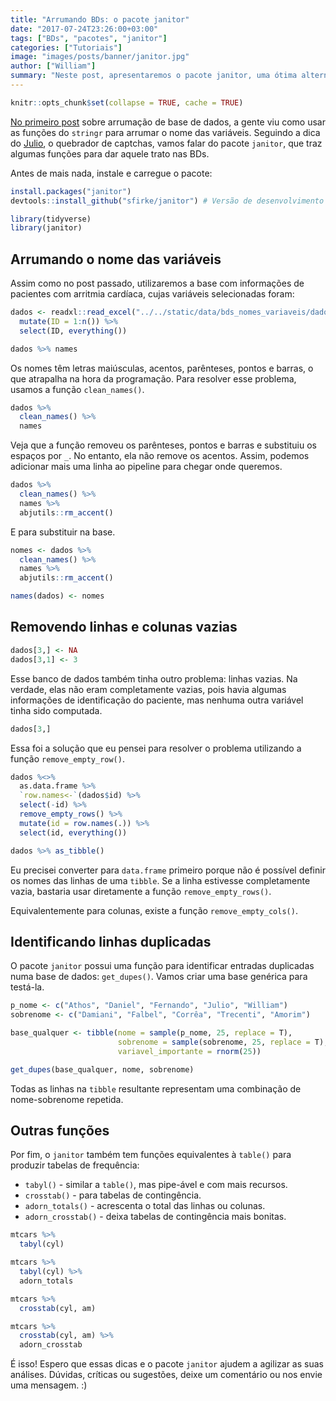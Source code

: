 ```yaml
---
title: "Arrumando BDs: o pacote janitor"
date: "2017-07-24T23:26:00+03:00"
tags: ["BDs", "pacotes", "janitor"]
categories: ["Tutoriais"]
image: "images/posts/banner/janitor.jpg"
author: ["William"]
summary: "Neste post, apresentaremos o pacote janitor, uma ótima alternativa na hora de dar aquele trato na base de dados."
---
```


```r
knitr::opts_chunk$set(collapse = TRUE, cache = TRUE)
```

[No primeiro post](http://curso-r.com/blog/2017/07/12/2017-07-13-bds_nomes_variaveis/) sobre arrumação de base de dados, a gente viu como usar as funções do `stringr` para arrumar o nome das variáveis. Seguindo a dica do [Julio](https://www.facebook.com/julio.trecenti), o quebrador de captchas, vamos falar do pacote `janitor`, que traz algumas funções para dar aquele trato nas BDs.

Antes de mais nada, instale e carregue o pacote:

```r
install.packages("janitor")
devtools::install_github("sfirke/janitor") # Versão de desenvolvimento
```

```r
library(tidyverse)
library(janitor)
```

## Arrumando o nome das variáveis

Assim como no post passado, utilizaremos a base com informações de pacientes com arritmia cardíaca, cujas variáveis selecionadas foram:

```r
dados <- readxl::read_excel("../../static/data/bds_nomes_variaveis/dados_nomes_variaveis.xlsx") %>% 
  mutate(ID = 1:n()) %>% 
  select(ID, everything())
```


```r
dados %>% names
```

Os nomes têm letras maiúsculas, acentos, parênteses, pontos e barras, o que atrapalha na hora da programação. Para resolver esse problema, usamos a função `clean_names()`.

```r
dados %>% 
  clean_names() %>% 
  names
```

Veja que a função removeu os parênteses, pontos e barras e substituiu os espaços por `_`. No entanto, ela não remove os acentos. Assim, podemos adicionar mais uma linha ao pipeline para chegar onde queremos.

```r
dados %>%
  clean_names() %>% 
  names %>% 
  abjutils::rm_accent()
```

E para substituir na base.

```r
nomes <- dados %>%
  clean_names() %>% 
  names %>% 
  abjutils::rm_accent()

names(dados) <- nomes
```

## Removendo linhas e colunas vazias

```r
dados[3,] <- NA
dados[3,1] <- 3
```

Esse banco de dados também tinha outro problema: linhas vazias. Na verdade, elas não eram completamente vazias, pois havia algumas informações de identificação do paciente, mas nenhuma outra variável tinha sido computada.

```r
dados[3,]
```

Essa foi a solução que eu pensei para resolver o problema utilizando a função `remove_empty_row()`.

```r
dados %<>% 
  as.data.frame %>% 
  `row.names<-`(dados$id) %>%
  select(-id) %>% 
  remove_empty_rows() %>% 
  mutate(id = row.names(.)) %>%
  select(id, everything())

dados %>% as_tibble()
```

Eu precisei converter para `data.frame` primeiro porque não é possível definir os nomes das linhas de uma `tibble`. Se a linha estivesse completamente vazia, bastaria usar diretamente a função `remove_empty_rows()`.

Equivalentemente para colunas, existe a função `remove_empty_cols()`.

## Identificando linhas duplicadas

O pacote `janitor` possui uma função para identificar entradas duplicadas numa base de dados: `get_dupes()`. Vamos criar uma base genérica para testá-la.

```r

p_nome <- c("Athos", "Daniel", "Fernando", "Julio", "William")
sobrenome <- c("Damiani", "Falbel", "Corrêa", "Trecenti", "Amorim")

base_qualquer <- tibble(nome = sample(p_nome, 25, replace = T),
                        sobrenome = sample(sobrenome, 25, replace = T),
                        variavel_importante = rnorm(25))

get_dupes(base_qualquer, nome, sobrenome)
```

Todas as linhas na `tibble` resultante representam uma combinação de nome-sobrenome repetida.

## Outras funções

Por fim, o `janitor` também tem funções equivalentes à `table()` para produzir tabelas de frequência:

- `tabyl()` - similar a `table()`, mas pipe-ável e com mais recursos.
- `crosstab()` - para tabelas de contingência.
- `adorn_totals()` - acrescenta o total das linhas ou colunas.
- `adorn_crosstab()` - deixa tabelas de contingência mais bonitas.


```r
mtcars %>% 
  tabyl(cyl)

mtcars %>% 
  tabyl(cyl) %>% 
  adorn_totals

mtcars %>% 
  crosstab(cyl, am)

mtcars %>% 
  crosstab(cyl, am) %>% 
  adorn_crosstab
```

É isso! Espero que essas dicas e o pacote `janitor` ajudem a agilizar as suas análises. Dúvidas, críticas ou sugestões, deixe um comentário ou nos envie uma mensagem. :)
